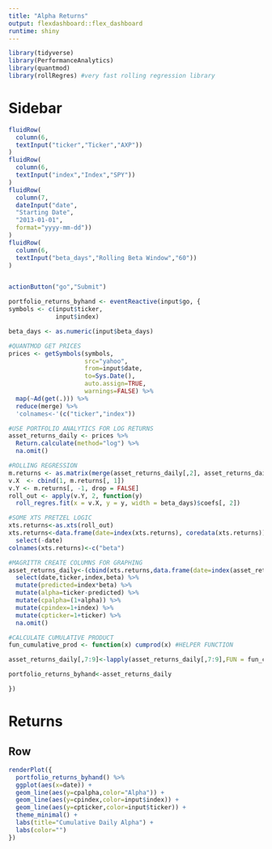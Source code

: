 ```yaml
---
title: "Alpha Returns"
output: flexdashboard::flex_dashboard
runtime: shiny
---
```


```r
library(tidyverse)
library(PerformanceAnalytics)
library(quantmod)
library(rollRegres) #very fast rolling regression library
```

Sidebar {.sidebar}
=====================================

```r

fluidRow(
  column(6,
  textInput("ticker","Ticker","AXP"))
)
fluidRow(
  column(6,
  textInput("index","Index","SPY"))
)
fluidRow(
  column(7,
  dateInput("date",
  "Starting Date",
  "2013-01-01",
  format="yyyy-mm-dd"))
)
fluidRow(
  column(6,
  textInput("beta_days","Rolling Beta Window","60"))
)


actionButton("go","Submit")

portfolio_returns_byhand <- eventReactive(input$go, {
symbols <- c(input$ticker,
             input$index)

beta_days <- as.numeric(input$beta_days)

#QUANTMOD GET PRICES
prices <- getSymbols(symbols,
                     src="yahoo",
                     from=input$date,
                     to=Sys.Date(),
                     auto.assign=TRUE,
                     warnings=FALSE) %>%
  map(~Ad(get(.))) %>%
  reduce(merge) %>%
  'colnames<-'(c("ticker","index"))

#USE PORTFOLIO ANALYTICS FOR LOG RETURNS
asset_returns_daily <- prices %>%
  Return.calculate(method="log") %>%
  na.omit()

#ROLLING REGRESSION
m.returns <- as.matrix(merge(asset_returns_daily[,2], asset_returns_daily[,1]))
v.X  <- cbind(1, m.returns[, 1])
v.Y <- m.returns[, -1, drop = FALSE]
roll_out <- apply(v.Y, 2, function(y)
  roll_regres.fit(x = v.X, y = y, width = beta_days)$coefs[, 2])

#SOME XTS PRETZEL LOGIC
xts.returns<-as.xts(roll_out)
xts.returns<-data.frame(date=index(xts.returns), coredata(xts.returns)) %>%
  select(-date)
colnames(xts.returns)<-c("beta")

#MAGRITTR CREATE COLUMNS FOR GRAPHING
asset_returns_daily<-(cbind(xts.returns,data.frame(date=index(asset_returns_daily), coredata(asset_returns_daily)))) %>%
  select(date,ticker,index,beta) %>%
  mutate(predicted=index*beta) %>%
  mutate(alpha=ticker-predicted) %>%
  mutate(cpalpha=(1+alpha)) %>%
  mutate(cpindex=1+index) %>%
  mutate(cpticker=1+ticker) %>%
  na.omit()

#CALCULATE CUMULATIVE PRODUCT
fun_cumulative_prod <- function(x) cumprod(x) #HELPER FUNCTION

asset_returns_daily[,7:9]<-lapply(asset_returns_daily[,7:9],FUN = fun_cumulative_prod)

portfolio_returns_byhand<-asset_returns_daily

})
```

Returns
=====================================  


Row {.tabset .tabset-fade}
-------------------------------------


```r
renderPlot({
  portfolio_returns_byhand() %>%
  ggplot(aes(x=date)) +
  geom_line(aes(y=cpalpha,color="Alpha")) +
  geom_line(aes(y=cpindex,color=input$index)) +
  geom_line(aes(y=cpticker,color=input$ticker)) +
  theme_minimal() +
  labs(title="Cumulative Daily Alpha") +
  labs(color="")
})
```

